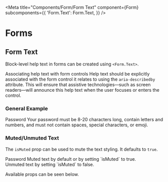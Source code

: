 

<Meta
  title="Components/Form/Form Text"
  component={Form}
  subcomponents={{
    'Form.Text': Form.Text,
  }}
/>

# Forms

## Form Text

Block-level help text in forms can be created using `<Form.Text>`.

<Alert variant="warning">
  <Alert.Header level="h5">
    Associating help text with form controls
  </Alert.Header>
  <Alert.Body>
    Help text should be explicitly associated with the form control it relates
    to using the <code>aria-describedby</code> attribute. This will ensure that
    assistive technologies—such as screen readers—will announce this help text
    when the user focuses or enters the control.
  </Alert.Body>
</Alert>

### General Example

<Canvas>
  <Story name="General Example">
    <Form>
      <Form.Label htmlFor="inputPassword5">Password</Form.Label>
      <Form.Control
        type="password"
        id="inputPassword5"
        aria-describedby="passwordHelpBlock"
      />
      <Form.Text id="passwordHelpBlock">
        Your password must be 8-20 characters long, contain letters and numbers,
        and must not contain spaces, special characters, or emoji.
      </Form.Text>
    </Form>
  </Story>
</Canvas>

### Muted/Unmuted Text

The `isMuted` prop can be used to mute the text styling. It defaults to `true`.

<Canvas>
  <Story name="Muted/Unmuted Text">
    <Form>
      <Form.Label htmlFor="inputPassword5">Password</Form.Label>
      <Form.Control
        type="password"
        id="inputPassword5"
        aria-describedby="passwordHelpBlock"
      />
      <Form.Text id="passwordHelpBlock" isMuted>
        Muted text by default or by setting `isMuted` to true.
      </Form.Text>
      <br />
      <Form.Text id="passwordHelpBlock" isMuted={false}>
        Unmuted text by setting `isMuted` to false.
      </Form.Text>
    </Form>
  </Story>
</Canvas>

Available props can be seen below.

<ArgsTable of={Form.Text} />
